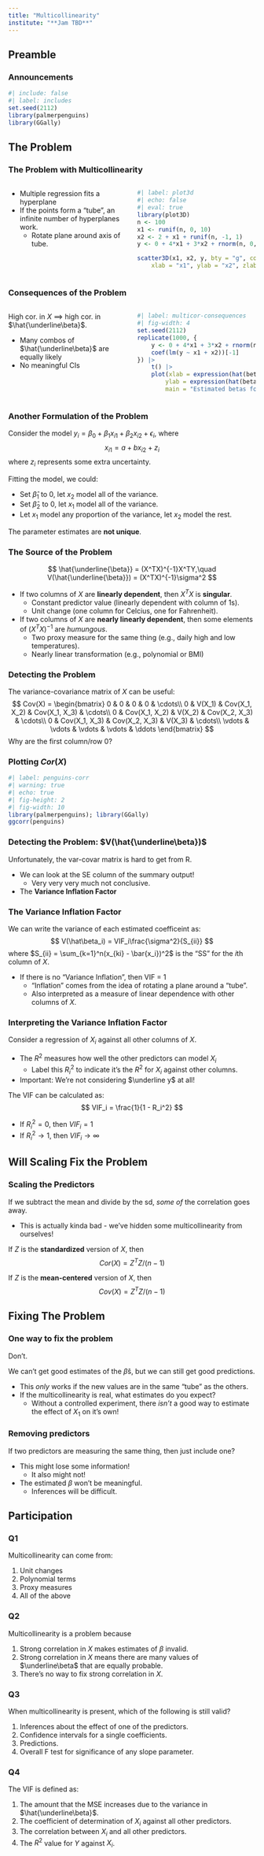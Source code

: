 ```yaml
---
title: "Multicollinearity"
institute: "**Jam TBD**"
---
```


::: {.content-visible unless-profile="book"}
## Preamble

### Announcements

:::

```r
#| include: false
#| label: includes
set.seed(2112)
library(palmerpenguins)
library(GGally)
```

## The Problem

### The Problem with Multicollinearity

:::: {.columns}
::: {.column width="50%"}
\vspace{1cm}

- Multiple regression fits a hyperplane\lspace
- If the points form a "tube", an infinite number of hyperplanes work.
    - Rotate plane around axis of tube.

:::
::: {.column width="50%"}

```r
#| label: plot3d
#| echo: false
#| eval: true
library(plot3D)
n <- 100
x1 <- runif(n, 0, 10)
x2 <- 2 + x1 + runif(n, -1, 1)
y <- 0 + 4*x1 + 3*x2 + rnorm(n, 0, 5)

scatter3D(x1, x2, y, bty = "g", colkey = FALSE,
    xlab = "x1", ylab = "x2", zlab = "y")
```
:::
::::

### Consequences of the Problem

:::: {.columns}
::: {.column width="50%"}
\vspace{1cm}

High cor. in $X$ $\implies$ high cor. in $\hat{\underline\beta}$.

\pspace

- Many combos of $\hat{\underline\beta}$ are equally likely\lspace
- No meaningful CIs\lspace


:::
::: {.column width="50%"}

```r
#| label: multicor-consequences
#| fig-width: 4
set.seed(2112)
replicate(1000, {
    y <- 0 + 4*x1 + 3*x2 + rnorm(n, 0, 5)
    coef(lm(y ~ x1 + x2))[-1]
}) |> 
    t() |> 
    plot(xlab = expression(hat(beta)[1]), 
        ylab = expression(hat(beta[2])),
        main = "Estimated betas for correlated\npredictors, many samples")
```
:::
::::

### Another Formulation of the Problem

Consider the model $y_i = \beta_0 + \beta_1x_{i1} + \beta_2x_{i2} + \epsilon_i$, where
$$
x_{i1} = a + bx_{i2} + z_i
$$
where $z_i$ represents some extra uncertainty. 

\pspace

Fitting the model, we could:

- Set $\hat\beta_1$ to 0, let $x_2$ model all of the variance.
- Set $\hat\beta_2$ to 0, let $x_1$ model all of the variance.
- Let $x_1$ model any proportion of the variance, let $x_2$ model the rest.

The parameter estimates are **not unique**.

### The Source of the Problem

$$
\hat{\underline{\beta}} = (X^TX)^{-1}X^TY,\quad V(\hat{\underline{\beta}}) = (X^TX)^{-1}\sigma^2
$$

- If two columns of $X$ are **linearly dependent**, then $X^TX$ is **singular**.
    - Constant predictor value (linearly dependent with column of 1s).
    - Unit change (one column for Celcius, one for Fahrenheit).\lspace
- If two columns of $X$ are **nearly linearly dependent**, then some elements of $(X^TX)^{-1}$ are *humungous*.
    - Two proxy measure for the same thing (e.g., daily high and low temperatures).
    - Nearly linear transformation (e.g., polynomial or BMI)

### Detecting the Problem

The variance-covariance matrix of $X$ can be useful:
$$
Cov(X) = \begin{bmatrix}
0 & 0 & 0 & 0 & \cdots\\
0 & V(X_1) & Cov(X_1, X_2) & Cov(X_1, X_3) & \cdots\\
0 & Cov(X_1, X_2) & V(X_2) & Cov(X_2, X_3) & \cdots\\
0 & Cov(X_1, X_3) & Cov(X_2, X_3) & V(X_3) & \cdots\\
\vdots & \vdots & \vdots & \vdots & \ddots
\end{bmatrix}
$$
Why are the first column/row 0?

### Plotting $Cor(X)$

```r
#| label: penguins-corr
#| warning: true
#| echo: true
#| fig-height: 2
#| fig-width: 10
library(palmerpenguins); library(GGally)
ggcorr(penguins)
```

### Detecting the Problem: $V(\hat{\underline\beta})$

Unfortunately, the var-covar matrix is hard to get from R.

\pspace

- We can look at the SE column of the summary output!
    - Very very very much not conclusive.
- The **Variance Inflation Factor**

### The Variance Inflation Factor

We can write the variance of each estimated coefficeint as:
$$
V(\hat\beta_i) = VIF_i\frac{\sigma^2}{S_{ii}}
$$
where $S_{ii} = \sum_{k=1}^n(x_{ki} - \bar{x_i})^2$ is the "SS" for the $i$th column of $X$.

\pspace

- If there is no "Variance Inflation", then VIF = 1
    - "Inflation" comes from the idea of rotating a plane around a "tube".
    - Also interpreted as a measure of linear dependence with other columns of $X$.

### Interpreting the Variance Inflation Factor

Consider a regression of $X_i$ against all other columns of $X$.

- The $R^2$ measures how well the other predictors can model $X_i$
    - Label this $R_i^2$ to indicate it's the $R^2$ for $X_i$ against other columns.
- Important: We're not considering $\underline y$ at all!

\pspace

The VIF can be calculated as:
$$
VIF_i = \frac{1}{1 - R_i^2}
$$

- If $R_i^2=0$, then $VIF_i = 1$
- If $R_i^2\rightarrow 1$, then $VIF_i \rightarrow \infty$

## Will Scaling Fix the Problem

### Scaling the Predictors

If we subtract the mean and divide by the sd, *some of* the correlation goes away.

- This is actually kinda bad - we've hidden some multicollinearity from ourselves!

\pspace

If $Z$ is the **standardized** version of $X$, then
$$
Cor(X) = Z^TZ/(n-1)
$$

If $Z$ is the **mean-centered** version of $X$, then
$$
Cov(X) = Z^TZ/(n-1)
$$

## Fixing The Problem

### One way to fix the problem

Don't.

\pause\pspace

We can't get good estimates of the $\hat\beta$s, but we can still get good predictions.

- This *only* works if the new values are in the same "tube" as the others.\lspace
- If the multicollinearity is real, what estimates do you expect?
    - Without a controlled experiment, there *isn't* a good way to estimate the effect of $X_1$ on it's own!\lspace

### Removing predictors

If two predictors are measuring the same thing, then just include one?

\pspace

- This might lose some information!
    - It also might not!\lspace
- The estimated $\beta$ won't be meaningful.
    - Inferences will be difficult.

::: {.content-visible unless-profile="book"}


## Participation

### Q1

Multicollinearity can come from:

\pspace

1. Unit changes
2. Polynomial terms
3. Proxy measures
4. All of the above

### Q2

Multicollinearity is a problem because

\pspace

1. Strong correlation in $X$ makes estimates of $\beta$ invalid.
2. Strong correlation in $X$ means there are many values of $\underline\beta$ that are equally probable.
3. There's no way to fix strong correlation in $X$.


### Q3

When multicollinearity is present, which of the following is still valid?

\pspace

1. Inferences about the effect of one of the predictors.
2. Confidence intervals for a single coefficients.
3. Predictions.
4. Overall F test for significance of any slope parameter.

### Q4

The VIF is defined as:

\pspace

1. The amount that the MSE increases due to the variance in $\hat{\underline\beta}$.
2. The coefficient of determination of $X_i$ against all other predictors.
3. The correlation between $X_i$ and all other predictors.
4. The $R^2$ value for $Y$ against $X_i$.

:::




